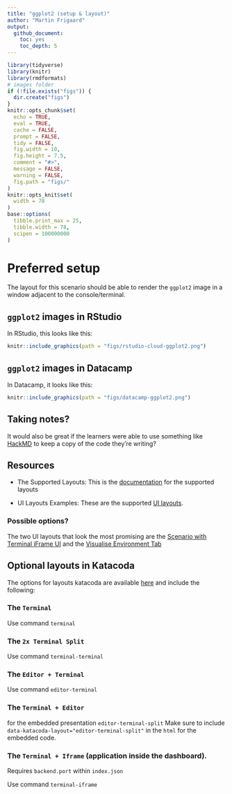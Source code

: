 ```yaml
---
title: "ggplot2 (setup & layout)"
author: "Martin Frigaard"
output: 
  github_document: 
    toc: yes
    toc_depth: 5
---
```


```r
library(tidyverse)
library(knitr)
library(rmdformats)
# images folder
if (!file.exists("figs")) {
  dir.create("figs")
}
knitr::opts_chunk$set(
  echo = TRUE,
  eval = TRUE,
  cache = FALSE,
  prompt = FALSE,
  tidy = FALSE,
  fig.width = 10,
  fig.height = 7.5,
  comment = "#>",
  message = FALSE,
  warning = FALSE,
  fig.path = "figs/"
)
knitr::opts_knit$set(
  width = 78
)
base::options(
  tibble.print_max = 25,
  tibble.width = 78,
  scipen = 100000000
)
```

# Preferred setup

The layout for this scenario should be able to render the `ggplot2` image in a window adjacent to the console/terminal. 

## `ggplot2` images in RStudio

In RStudio, this looks like this: 

```r
knitr::include_graphics(path = "figs/rstudio-cloud-ggplot2.png")
```

## `ggplot2` images in Datacamp

In Datacamp, it looks like this: 

```r
knitr::include_graphics(path = "figs/datacamp-ggplot2.png")
```

## Taking notes?

It would also be great if the learners were able to use something like [HackMD](https://hackmd.io/) to keep a copy of the code they're writing?

## Resources

- The Supported Layouts: This is the [documentation](https://www.katacoda.community/layouts.html) for the supported layouts

- UI Layouts Examples: These are the supported [UI layouts](https://katacoda.com/scenario-examples/courses/uilayouts). 

### Possible options?

The two UI layouts that look the most promising are the [Scenario with Terminal iFrame UI](https://katacoda.com/scenario-examples/courses/uilayouts/uilayout-terminal-iframe) and the [Visualise Environment Tab](https://katacoda.com/scenario-examples/courses/uilayouts/visualise-docker)

## Optional layouts in Katacoda

The options for layouts katacoda are available [here](https://katacoda.com/docs/scenarios/layouts) and include the following:

### The `Terminal`	

Use command `terminal`	

### The `2x Terminal Split`

Use command `terminal-terminal`	

### The `Editor + Terminal`	

Use command `editor-terminal`

### The `Terminal + Editor` 

for the embedded presentation	`editor-terminal-split`	Make sure to include `data-katacoda-layout="editor-terminal-split"` in the `html` for the embedded code.

### The `Terminal + Iframe` (application inside the dashboard). 

Requires `backend.port` within `index.json`	

Use command `terminal-iframe`	


